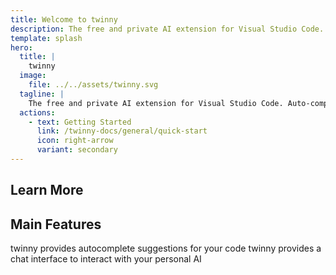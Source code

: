 ```yaml
---
title: Welcome to twinny
description: The free and private AI extension for Visual Studio Code. Auto-complete suggestions, chat with AI and more.
template: splash
hero:
  title: |
    twinny
  image:
    file: ../../assets/twinny.svg
  tagline: |
    The free and private AI extension for Visual Studio Code. Auto-complete suggestions, chat with AI and more.
  actions:
    - text: Getting Started
      link: /twinny-docs/general/quick-start
      icon: right-arrow
      variant: secondary
---
```



## Learn More

<CardGrid stagger>
  <LinkCard
    title="Getting Started"
    description="A quick start guide for using twinny"
    href="/twinny-docs/general/quick-start"
  />
  <LinkCard
    title="Inference Providers"
    href="/twinny-docs/general/providers"
    description="Learn how to use an inference provider with twinny"
  ></LinkCard>
  <LinkCard
    title="Supported Models"
    description="Learn about the supported AI models"
    href="/twinny-docs/general/supported-models"
  ></LinkCard>
  <LinkCard
    title="Symmetry"
    description="The distributed AI inference network"
    href="/twinny-docs/general/symmetry"
  ></LinkCard>
</CardGrid>

## Main Features

<CardGrid stagger>
  <Card title="Code Completion" icon="seti:json">
    twinny provides autocomplete suggestions for your code
  </Card>
  <Card title="Chat with AI" icon="pencil">
    twinny provides a chat interface to interact with your personal AI
  </Card>
</CardGrid>
